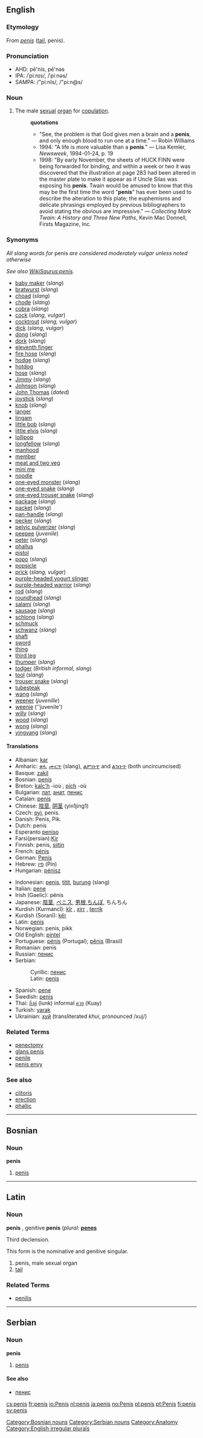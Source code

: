{{wikipedia}}
==English==

===Etymology===
From {{L.}} ''[[penis#Latin|penis]]'' ([[tail]], penis).

===Pronunciation===
*AHD: pē'nis, pē'nəs
*IPA: /ˈpiːnɪs/, /ˈpiːnəs/
*SAMPA: /"pi:nIs/, /"pi:n@s/

===Noun===
{{en-noun2|'''penis'''|'''[[penises]] '''or''' [[penes]]'''}}

# The male [[sexual]] [[organ]] for [[copulation]].
#:'''quotations'''
#:*"See, the problem is that God gives men a brain and a '''penis''', and only enough blood to run one at a time." &mdash; Robin Williams
#:*1994: "A life is more valuable than a '''penis'''." &mdash; Lisa Kemler, ''Newsweek'', 1994-01-24, p. 19
#:*1998: "By early November, the sheets of HUCK FINN were being forwarded for binding, and within a week or two it was discovered that the illustration at page 283 had been altered in the master plate to make it appear as if Uncle Silas was exposing his '''penis'''. Twain would be amused to know that this may be the first time the word "'''penis'''" has ever been used to describe the alteration to this plate; the euphemisms and delicate phrasings employed by previous bibliographers to avoid stating the obvious are impressive." &mdash; ''Collecting Mark Twain: A History and Three New Paths'', Kevin Mac Donnell, Firsts Magazine, Inc.

===Synonyms===
''All slang words for'' penis ''are considered moderately vulgar unless noted otherwise''

''See also [[WikiSaurus:penis]].''
*[[baby maker]] (''slang'')
*[[bratwurst]] (''slang'')
*[[choad]] (''slang'')
*[[chode]]  (''slang'')
*[[cobra]] (''slang'')
*[[cock]] (''slang, vulgar'')
*[[cocktrout]] (''slang, vulgar'')
*[[dick]] (''slang'', ''vulgar'')
*[[dong]] (''slang'')
*[[dork]] (''slang'')
*[[eleventh finger]]
*[[fire hose]] (''slang'')
*[[hodge]] (''slang'')
*[[hotdog]]
*[[hose]] (''slang'')
*[[Jimmy]] (''slang'')
*[[Johnson]] (''slang'')
*[[John Thomas]] (''dated'') <!-- Or is it still used outside Lady Chatterley's Lover? Used in Black Adder, but I don't think that counts -->
*[[joystick]] (''slang'')
*[[knob]] (''slang'')
*[[langer]]
*[[lingam]]
*[[little bob]] (''slang'')
*[[little elvis]] (''slang'')
*[[lollipop]]
*[[longfellow]] (''slang'')
*[[manhood]]
*[[member]]
*[[meat and two veg]]
*[[mini me]]
*[[noodle]]
*[[one-eyed monster]] (''slang'')
*[[one-eyed snake]] (''slang'')
*[[one-eyed trouser snake]] (''slang'')
*[[package]] (''slang'')
*[[packet]] (''slang'')
*[[pan-handle]] (''slang'')
*[[pecker]] (''slang'')
*[[pelvic pulverizer]] (''slang'')
*[[peepee]] (''juvenile'')
*[[peter]] (''slang'')
*[[phallus]]
*[[pistol]]
*[[popo]] (''slang'')
*[[popsicle]]
*[[prick]] (''slang, vulgar'')
*[[purple-headed yogurt slinger]]
*[[purple-headed warrior]] (''slang'')
*[[rod]] (''slang'')
*[[roundhead]] (''slang'')
*[[salami]] (''slang'')
*[[sausage]] (''slang'')
*[[schlong]] (''slang'')
*[[schmuck]]
*[[schwanz]] (''slang'')
*[[shaft]]
*[[sword]]
*[[thing]]
*[[third leg]]
*[[thumper]] (''slang'')
*[[todger]] (''British informal, slang'')
*[[tool]] (''slang'')
*[[trouser snake]] (''slang'')
*[[tubesteak]]
*[[wang]] (''slang'')
*[[weener]] (''juvenille'')
*[[weenie]] (''juvenile')
*[[willy]] (''slang'')
*[[wood]] (''slang'')
*[[wong]] (''slang'')
*[[yingyang]] (''slang'')

====Translations====
{{top}}
*Albanian: [[kar]] {{m}}
*Amharic: [[ቁላ]], [[ሙርጥ]] (slang), [[ልምቡጥ]] and [[ልንቡጥ]] (both uncircumcised)
*Basque: [[zakil]]
*Bosnian: [[penis#Bosnian|penis]] {{m}}
*Breton: [[kalc'h]] {{m}} -ioù {{p}}, [[pich]] {{m}} -où {{p}}
*Bulgarian: [[лат]], [[анат]], [[пенис]]
*Catalan: [[penis#Catalan|penis]] {{m}}
*Chinese: [[陰莖]], [[阴茎]] (yin1jing1)
*Czech: [[pyj]], penis.
*Danish: Penis, Pik.
*Dutch: penis {{m}}
*Esperanto [[peniso]]
*Farsi(persian):[[Kir]]
*Finnish: penis, [[siitin]]
*French: [[pénis]] {{m}}
*German: [[Penis#German|Penis]] {{m}}
*Hebrew: [[פין]] (Pin)
*Hungarian: [[pénisz]]
{{mid}}
*Indonesian: [[penis#Indonesian|penis]], [[titit]], [[burung]] (slang)
*Italian: [[pene]] {{m}}
*Irish (Gaelic): pénis
*Japanese: [[陰茎]], [[ペニス]], [[男根]],[[ちんぽ]], ちんちん
*Kurdish (Kurmancî): [[kîr]] {{m}}, [[xirr]] {{m}}, [[terrik]] {{m}}
*Kurdish (Soranî): [[kêr]]
*Latin: [[penis#Latin|penis]] {{m}}
*Norwegian: penis, pikk
*Old English: [[pintel]]
*Portuguese: [[pénis]] {{m}} (Portugal); [[pênis]] {{m}} (Brasil)
*Romanian: penis {{m}}
*Russian: [[пенис]]
*Serbian:
*:Cyrillic: [[пенис#Serbian|пенис]] {{m}}
*:Latin: [[penis#Serbian|penis]] {{m}}
*Spanish: [[pene]] {{m}}
*Swedish: [[penis#Swedish|penis]] {{m}}
*Thai: [[ลึงค์]] (lunk) informal [[ควย]] (Kuay)
*Turkish: [[yarak]]
*Ukrainian: [[хуй]] (transliterated ''khui'', pronounced /xuj/) {{m}}
{{bottom}}

===Related Terms===
*[[penectomy]]
*[[glans penis]]
*[[penile]]
*[[penis envy]]

===See also===
*[[clitoris]]
*[[erection]]
*[[phallic]]

----

==Bosnian==
===Noun===
'''penis''' {{m}} {{s}}
#[[penis#English|penis]]
[[Category:Bosnian nouns]]

----

==Latin==
===Noun===
'''penis''' {{m}}, genitive '''penis'''  (''plural:'' '''[[penes]]'''

Third declension.


This form is the nominative and genitive singular.

# penis, male sexual organ
# [[tail]]

===Related Terms===
*[[penilis]]

----

==Serbian==
===Noun===
'''penis''' {{m}} {{s}}
#[[penis#English|penis]]
====See also====
*[[пенис#Serbian|пенис]]
[[Category:Serbian nouns]]

[[Category:Anatomy]]
[[Category:English irregular plurals]]

[[cs:penis]]
[[fr:penis]]
[[io:Penis]]
[[nl:penis]]
[[ja:penis]]
[[no:Penis]]
[[pl:penis]]
[[pt:Penis]]
[[fi:penis]]
[[sv:penis]]